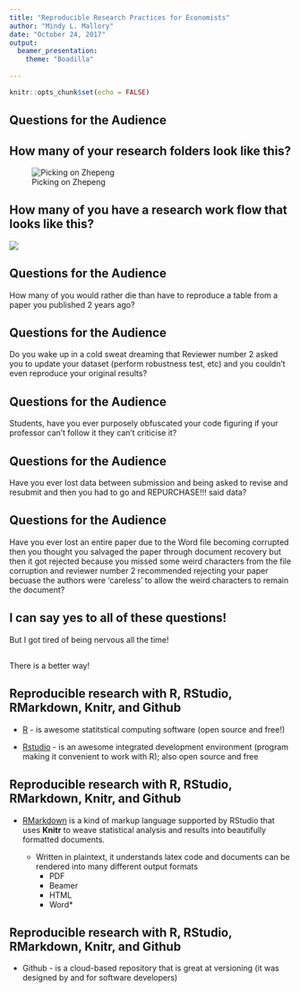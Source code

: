 ```yaml
---
title: "Reproducible Research Practices for Economists"
author: "Mindy L. Mallory"
date: "October 24, 2017"
output:
  beamer_presentation: 
    theme: "Boadilla"
  
---
```


```r
knitr::opts_chunk$set(echo = FALSE)
```


## Questions for the Audience

## How many of your research folders look like this?


![Picking on Zhepeng](presentation-assets/picking-on-zhepeng.png)




## How many of you have a research work flow that looks like this?

![](presentation-assets/workflow.png)


## Questions for the Audience

\centering

How many of you would rather die than have to reproduce a table from a paper you published 2 years ago? \par




## Questions for the Audience


\centering
Do you wake up in a cold sweat dreaming that Reviewer number 2 asked you to update your dataset (perform robustness test, etc) and you couldn't even reproduce your original results? \par




## Questions for the Audience

\centering
Students, have you ever purposely obfuscated your code figuring if your professor can't follow it they can't criticise it? \par




## Questions for the Audience

\centering
Have you ever lost data between submission and being asked to revise and resubmit and then you had to go and REPURCHASE!!! said data? \par



##  Questions for the Audience 

\centering
Have you ever lost an entire paper due to the Word file becoming corrupted then you thought you salvaged the paper through document recovery but then it got rejected because you missed some weird characters from the file corruption and reviewer number 2 recommended rejecting your paper becuase the authors were 'careless' to allow the weird characters to remain the document? \par



## I can say yes to all of these questions! 

\centering
But I got tired of being nervous all the time! \par


##


\centering
  There is a better way!\par


## Reproducible research with R, RStudio, RMarkdown, Knitr, and Github

  + [R](https://www.r-project.org/) - is awesome statitstical computing software (open source and free!)  
  
  
  + [Rstudio](https://www.rstudio.com/) - is an awesome integrated development environment (program making it convenient to work with R); also open source and free  


## Reproducible research with R, RStudio, RMarkdown, Knitr, and Github

  + [RMarkdown](http://rmarkdown.rstudio.com/) is a kind of markup language supported by RStudio that uses **Knitr** to weave statistical analysis and results into beautifully formatted documents.  
  
    + Written in plaintext, it understands latex code and documents can be rendered into many different output formats
        + PDF
        + Beamer
        + HTML
        + Word*


## Reproducible research with R, RStudio, RMarkdown, Knitr, and Github


  + Github - is a cloud-based repository that is great at versioning (it was designed by and for software developers)
      
      
      













